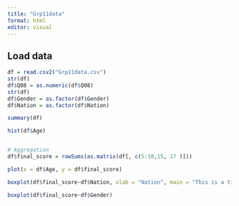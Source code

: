 ---
title: "Grp11data"
format: html
editor: visual
---

## Load data

```{r}
df = read.csv2("Grp11data.csv")
str(df)
df$Q08 = as.numeric(df$Q08)
str(df)
df$Gender = as.factor(df$Gender)
df$Nation = as.factor(df$Nation)

summary(df)

hist(df$Age)


# Aggregation
df$final_score = rowSums(as.matrix(df[, c(5:10,15, 17 )]))
```

```{r}
plot(x = df$Age, y = df$final_score)

boxplot(df$final_score~df$Nation, xlab = "Nation", main = "This is a title", las = 1, notch = TRUE)

boxplot(df$final_score~df$Gender)


```
